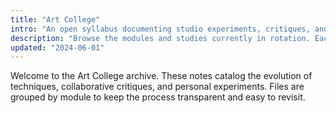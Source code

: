 ```yaml
---
title: "Art College"
intro: "An open syllabus documenting studio experiments, critiques, and materials research."
description: "Browse the modules and studies currently in rotation. Each folder houses works-in-progress, archived critiques, and resource references."
updated: "2024-06-01"
---
```


Welcome to the Art College archive. These notes catalog the evolution of techniques, collaborative critiques, and personal experiments. Files are grouped by module to keep the process transparent and easy to revisit.

